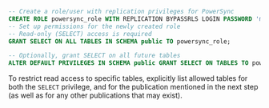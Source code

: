 ```sql
-- Create a role/user with replication privileges for PowerSync
CREATE ROLE powersync_role WITH REPLICATION BYPASSRLS LOGIN PASSWORD 'myhighlyrandompassword';
-- Set up permissions for the newly created role
-- Read-only (SELECT) access is required
GRANT SELECT ON ALL TABLES IN SCHEMA public TO powersync_role;  

-- Optionally, grant SELECT on all future tables
ALTER DEFAULT PRIVILEGES IN SCHEMA public GRANT SELECT ON TABLES TO powersync_role; 
```

To restrict read access to specific tables, explicitly list allowed tables for both the `SELECT` privilege, and for the publication mentioned in the next step (as well as for any other publications that may exist).